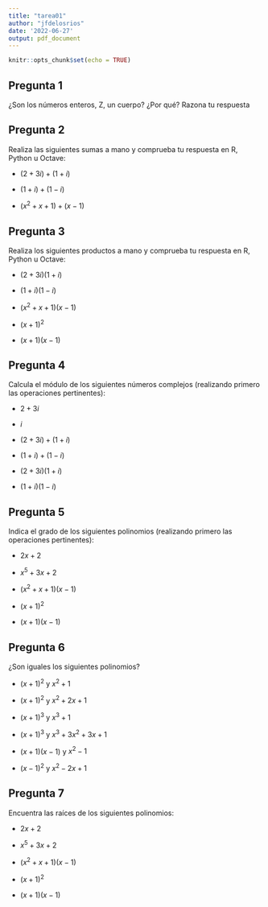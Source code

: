 ```yaml
---
title: "tarea01"
author: "jfdelosrios"
date: '2022-06-27'
output: pdf_document
---
```


```r
knitr::opts_chunk$set(echo = TRUE)
```

## Pregunta 1
¿Son los números enteros, Z, un cuerpo? ¿Por qué? Razona tu respuesta

## Pregunta 2
Realiza las siguientes sumas a mano y comprueba tu respuesta en R, Python u Octave:

* $(2 + 3i) + (1 + i)$

* $(1 + i) + (1 - i)$

* $(x^2 + x + 1) + (x - 1)$

## Pregunta 3
Realiza los siguientes productos a mano y comprueba tu respuesta en R, Python u Octave:

* $(2 + 3i)(1 + i)$

* $(1 + i)(1 - i)$

* $(x^2 + x + 1)(x - 1)$

* $(x + 1)^2$

* $(x + 1)(x - 1)$

## Pregunta 4
Calcula el módulo de los siguientes números complejos (realizando primero las operaciones pertinentes):

* $2 + 3i$

* $i$

* $(2 + 3i) + (1 + i)$

* $(1 + i) + (1 - i)$

* $(2 + 3i)(1 + i)$

* $(1 + i)(1 - i)$


## Pregunta 5
Indica el grado de los siguientes polinomios (realizando primero las operaciones pertinentes):

* $2x + 2$

* $x^5 + 3x + 2$

* $(x^2 + x + 1)(x - 1)$

* $(x + 1)^2$

* $(x + 1)(x - 1)$


## Pregunta 6
¿Son iguales los siguientes polinomios?

* $(x + 1)^2$ y $x^2 + 1$

* $(x + 1)^2$ y $x^2 + 2x + 1$

* $(x + 1)^3$ y $x^3 + 1$

* $(x + 1)^3$ y $x^3 + 3x^2 + 3x + 1$

* $(x + 1)(x - 1)$ y $x^2 - 1$

* $(x - 1)^2$ y $x^2 - 2x + 1$


## Pregunta 7
Encuentra las raíces de los siguientes polinomios:

* $2x + 2$

* $x^5 + 3x + 2$

* $(x^2 + x + 1)(x - 1)$

* $(x + 1)^2$

* $(x + 1)(x - 1)$

